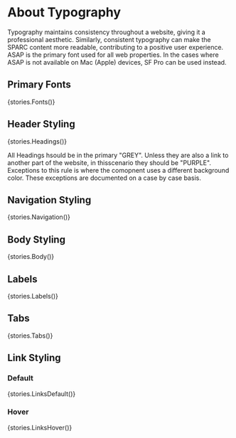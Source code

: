 
<Meta title="Components/Typography" />

# About Typography

Typography maintains consistency throughout a website, giving it a professional aesthetic. Similarly, consistent typography can make the SPARC content more readable, contributing to a positive user experience. ASAP is the primary font used for all web properties. In the cases where ASAP is not available on Mac (Apple) devices, SF Pro can be used instead.

## Primary Fonts

<Story name='Fonts' height='60px'>{stories.Fonts()}</Story>

## Header Styling

<Story name='Headings' height='60px'>{stories.Headings()}</Story>

All Headings hsould be in the primary "GREY". Unless they are also a link to another part of the website, in thisscenario they should be "PURPLE". Exceptions to this rule is where the comopnent uses a different background color. These exceptions are documented on a case by case basis.

## Navigation Styling

<Story name='Navigation' height='60px'>{stories.Navigation()}</Story>

## Body Styling

<Story name='Body' height='60px'>{stories.Body()}</Story>

## Labels

<Story name='Labels' height='60px'>{stories.Labels()}</Story>

## Tabs

<Story name='Tabs' height='60px'>{stories.Tabs()}</Story>

## Link Styling

### Default

<Story name='LinksDefault' height='60px'>{stories.LinksDefault()}</Story>

### Hover

<Story name='LinksHover' height='60px'>{stories.LinksHover()}</Story>
